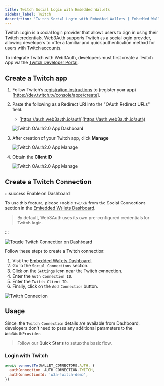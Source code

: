 ```yaml
---
title: Twitch Social Login with Embedded Wallets
sidebar_label: Twitch
description: 'Twitch Social Login with Embedded Wallets | Embedded Wallets'
---
```



Twitch Login is a social login provider that allows users to sign in using their Twitch credentials. Web3Auth supports Twitch as a social login provider, allowing developers to offer a familiar and quick authentication method for users with Twitch accounts.

To integrate Twitch with Web3Auth, developers must first create a Twitch App via the [Twitch Developer Portal](https://dev.twitch.tv/console/apps).

## Create a Twitch app

1. Follow Twitch's [registration instructions](https://dev.twitch.tv/docs/authentication/#registration) to (register your app)[https://dev.twitch.tv/console/apps/create].
2. Paste the following as a Redirect URI into the "OAuth Redirect URLs" field.
   - [https://auth.web3auth.io/auth](https://auth.web3auth.io/auth)

   ![Twitch OAuth2.0 App Dashboard](/img/authentication/twitch/twitch-app.png)

3. After creation of your Twitch app, click **Manage**

   ![Twitch OAuth2.0 App Manage](/img/authentication/twitch/twitch-manage.png)

4. Obtain the **Client ID**

   ![Twitch OAuth2.0 App Manage](/img/authentication/twitch/twitch-client-id.png)

## Create a Twitch Connection

:::success Enable on Dashboard

To use this feature, please enable `Twitch` from the Social Connections section in the [Embedded Wallets Dashboard](https://dashboard.web3auth.io).

> By default, Web3Auth uses its own pre-configured credentials for Twitch login.

:::

<div style={{ display: 'flex', margin: '20px 0', justifyContent: 'center' }}>
  <img
    src={TwitchToggle}
    style={{
      maxWidth: '800px',
      borderRadius: '8px',
      boxShadow: '0 2px 6px rgba(0, 0, 0, 0.1)',
    }}
    alt="Toggle Twitch Connection on Dashboard"
  />
</div>

Follow these steps to create a Twitch connection:

1. Visit the [Embedded Wallets Dashboard](https://dashboard.web3auth.io).
1. Go to the `Social Connections` section.
1. Click on the `Settings` icon near the Twitch connection.
1. Enter the `Auth Connection ID`.
1. Enter the `Twitch Client ID`.
1. Finally, click on the `Add Connection` button.

<div style={{ display: 'flex', margin: '20px 0', justifyContent: 'center' }}>
  <img
    src={TwitchConnection}
    style={{
      maxWidth: '600px',
      borderRadius: '8px',
      boxShadow: '0 2px 6px rgba(0, 0, 0, 0.1)',
    }}
    alt="Twitch Connection"
  />
</div>

## Usage

Since, the `Twitch Connection` details are available from Dashboard, developers don't need to pass any additional parameters to the `Web3AuthProvider`.

> Follow our [Quick Starts](/quickstart/?product=EMBEDDED_WALLETS&walletAggregatorOnly=NO&framework=REACT&stepIndex=0) to setup the basic flow.

### Login with Twitch

```jsx
await connectTo(WALLET_CONNECTORS.AUTH, {
  authConnection: AUTH_CONNECTION.TWITCH,
  authConnectionId: 'w3a-twitch-demo',
})
```
